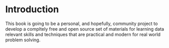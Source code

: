 # Introduction

This book is going to be a personal, and hopefully, community project to develop a compltely free and open source set of materials for learning data relevant skills and techniques that are practical and modern for real world problem solving.
